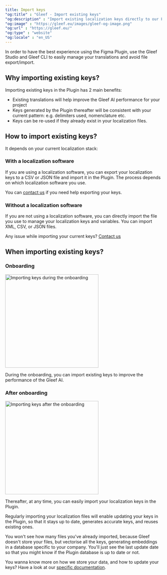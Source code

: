 ```yaml
---
title: Import keys
"og:title" : "Gleef - Import existing keys"
"og:description" : "Import existing localization keys directly to our Figma Plugin and start generating keys with the right pattern."
"og:image" : "https://gleef.eu/images/gleef-og-image.png"
"og:url" : "https://gleef.eu/"
"og:type" : "website"
"og:locale" : "en_US"
---
```


<Tip>In order to have the best experience using the Figma Plugin, use the Gleef Studio and Gleef CLI to easily manage your translations and avoid file export/import.</Tip>

## Why importing existing keys?
Importing existing keys in the Plugin has 2 main benefits:
- Existing translations will help improve the Gleef AI performance for your project
- Keys generated by the Plugin thereafter will be consistent with your current pattern: e.g. delimiters used, nomenclature etc.
- Keys can be re-used if they already exist in your localization files.

## How to import existing keys?
It depends on your current localization stack:

### With a localization software
If you are using a localization software, you can export your localization keys to a CSV or JSON file and import it in the Plugin.
The process depends on which localization software you use.

You can [contact us](mailto:support@gleef.eu) if you need help exporting your keys.

### Without a localization software
If you are not using a localization software, you can directly import the file you use to manage your localization keys and variables.
You can import XML, CSV, or JSON files.

Any issue while importing your current keys? [Contact us](mailto:support@gleef.eu)

## When importing existing keys?

### Onboarding
<Frame>
  <img width="300" src="/images/figma-plugin_importing-keys_onboarding.png" alt="Importing keys during the onboarding"/>
</Frame>

During the onboarding, you can import existing keys to improve the performance of the Gleef AI.

### After onboarding
<Frame>
  <img width="300" src="/images/figma-plugin_importing-keys_settings.png" alt="Importing keys after the onboarding"/>
</Frame>

Thereafter, at any time, you can easily import your localization keys in the Plugin.

<Tip>Regularly importing your localization files will enable updating your keys in the Plugin, so that it stays up to date, generates accurate keys, and reuses existing ones.</Tip>

You won't see how many files you've already imported, because Gleef doesn't store your files, but vectorise all the keys, generating embeddings in a database specific to your company.
You'll just see the last update date so that you might know if the Plugin database is up to date or not.

<Tip>You wanna know more on how we store your data, and how to update your keys? Have a look at our [specific documentation](/figma-plugin/support/embeddings).</Tip>